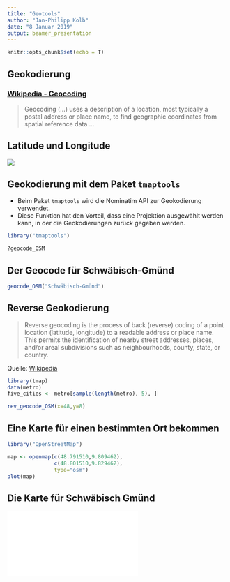 ```yaml
---
title: "Geotools"
author: "Jan-Philipp Kolb"
date: "8 Januar 2019"
output: beamer_presentation
---
```


```r
knitr::opts_chunk$set(echo = T)
```

## Geokodierung

### [Wikipedia - Geocoding](https://github.com/adam-p/markdown-here/wiki/Markdown-Cheatsheet#blockquotes)


> Geocoding (...) uses a description of a location, most typically a postal address or place name, to find geographic coordinates from spatial reference data ... 


## Latitude und Longitude

![](`r paste0(filepath,"figure/definition-of-latitude-longitude.jpg")`)


## Geokodierung mit dem Paket `tmaptools`

- Beim Paket `tmaptools` wird die Nominatim API zur Geokodierung verwendet.
- Diese Funktion hat den Vorteil, dass eine Projektion ausgewählt werden kann, in der die Geokodierungen zurück gegeben werden. 

```r
library("tmaptools")
```


```r
?geocode_OSM
```

## Der Geocode für Schwäbisch-Gmünd

```r
geocode_OSM("Schwäbisch-Gmünd")
```


## Reverse Geokodierung

> Reverse geocoding is the process of back (reverse) coding of a point location (latitude, longitude) to a readable address or place name. This permits the identification of nearby street addresses, places, and/or areal subdivisions such as neighbourhoods, county, state, or country.

Quelle: [Wikipedia](https://en.wikipedia.org/wiki/Reverse_geocoding)


```r
library(tmap)
data(metro)
five_cities <- metro[sample(length(metro), 5), ]
```

```r
rev_geocode_OSM(x=48,y=8)
```

## Eine Karte für einen bestimmten Ort bekommen

```r
library("OpenStreetMap")

map <- openmap(c(48.791510,9.809462),
               c(48.801510,9.829462),
               type="osm")
plot(map)
```

## Die Karte für Schwäbisch Gmünd

![](figure/PH_SG.pdf)